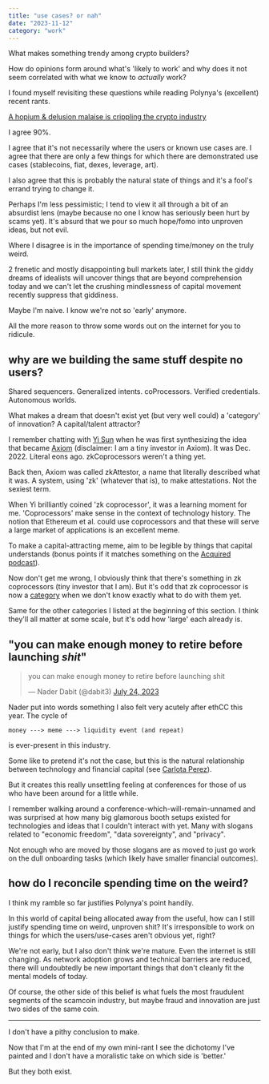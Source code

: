 ```yaml
---
title: "use cases? or nah"
date: "2023-11-12"
category: "work"
---
```


What makes something trendy among crypto builders?

How do opinions form around what's 'likely to work' and why does it not seem correlated with what we know to *actually* work?

I found myself revisiting these questions while reading Polynya's (excellent) recent rants.

[A hopium & delusion malaise is crippling the crypto industry](https://polynya.mirror.xyz/e54yv9c2im2Fy72jxbA2qKfCvWxjAaMnQUbp5YDqaEY)

I agree 90%.

I agree that it's not necessarily where the users or known use cases are. I agree that there are only a few things for which there are demonstrated use cases (stablecoins, fiat, dexes, leverage, art).

I also agree that this is probably the natural state of things and it's a fool's errand trying to change it.

Perhaps I'm less pessimistic; I tend to view it all through a bit of an absurdist lens (maybe because no one I know has seriously been hurt by scams yet). It's absurd that we pour so much hope/fomo into unproven ideas, but not evil.

Where I disagree is in the importance of spending time/money on the truly weird.

2 frenetic and mostly disappointing bull markets later, I still think the giddy dreams of idealists will uncover things that are beyond comprehension today and we can't let the crushing mindlessness of capital movement recently suppress that giddiness.

Maybe I'm naive. I know we're not so 'early' anymore.

All the more reason to throw some words out on the internet for you to ridicule.

## why are we building the same stuff despite no users?

Shared sequencers. Generalized intents. coProcessors. Verified credentials. Autonomous worlds.

What makes a dream that doesn't exist yet (but very well could) a 'category' of innovation? A capital/talent attractor?

I remember chatting with [Yi Sun](https://twitter.com/theyisun) when he was first synthesizing the idea that became [Axiom](https://www.axiom.xyz/) (disclaimer: I am a tiny investor in Axiom). It was Dec. 2022. Literal eons ago. zkCoprocessors weren't a thing yet.

Back then, Axiom was called zkAttestor, a name that literally described what it was. A system, using 'zk' (whatever that is), to make attestations. Not the sexiest term.

When Yi brilliantly coined 'zk coprocessor', it was a learning moment for me. 'Coprocessors' make sense in the context of technology history. The notion that Ethereum et al. could use coprocessors and that these will serve a large market of applications is an excellent meme.

To make a capital-attracting meme, aim to be legible by things that capital understands (bonus points if it matches something on the [Acquired podcast](https://www.acquired.fm/)).

Now don't get me wrong, I obviously think that there's something in zk coprocessors (tiny investor that I am). But it's odd that zk coprocessor is now a [category](https://decrypt.co/202737/zk-coprocessor-zero-to-hero-1-wtf-can-it-do) when we don't know exactly what to do with them yet.

Same for the other categories I listed at the beginning of this section. I think they'll all matter at some scale, but it's odd how 'large' each already is.

## "you can make enough money to retire before launching *shit*"

<blockquote class="twitter-tweet"><p lang="en" dir="ltr">you can make enough money to retire before launching shit</p>&mdash; Nader Dabit (@dabit3) <a href="https://twitter.com/dabit3/status/1683589971746209793?ref_src=twsrc%5Etfw">July 24, 2023</a></blockquote>

Nader put into words something I also felt very acutely after ethCC this year. The cycle of

```
money ---> meme ---> liquidity event (and repeat)
```

is ever-present in this industry.

Some like to pretend it's not the case, but this is the natural relationship between technology and financial capital (see [Carlota Perez](https://www.amazon.com/Technological-Revolutions-Financial-Capital-Dynamics-ebook/dp/B0BQRN2VS3/ref=tmm_kin_swatch_0?_encoding=UTF8&qid=&sr=)).

But it creates this really unsettling feeling at conferences for those of us who have been around for a little while.

I remember walking around a conference-which-will-remain-unnamed and was surprised at how many big glamorous booth setups existed for technologies and ideas that I couldn't interact with yet. Many with slogans related to "economic freedom", "data sovereignty", and "privacy".

Not enough who are moved by those slogans are as moved to just go work on the dull onboarding tasks (which likely have smaller financial outcomes).

## how do I reconcile spending time on the weird?

I think my ramble so far justifies Polynya's point handily.

In this world of capital being allocated away from the useful, how can I still justify spending time on weird, unproven shit? It's irresponsible to work on things for which the users/use-cases aren't obvious yet, right?

We're not early, but I also don't think we're mature. Even the internet is still changing. As network adoption grows and technical barriers are reduced, there will undoubtedly be new important things that don't cleanly fit the mental models of today.

Of course, the other side of this belief is what fuels the most fraudulent segments of the scamcoin industry, but maybe fraud and innovation are just two sides of the same coin.

---

I don't have a pithy conclusion to make.

Now that I'm at the end of my own mini-rant I see the dichotomy I've painted and I don't have a moralistic take on which side is 'better.'

But they both exist.